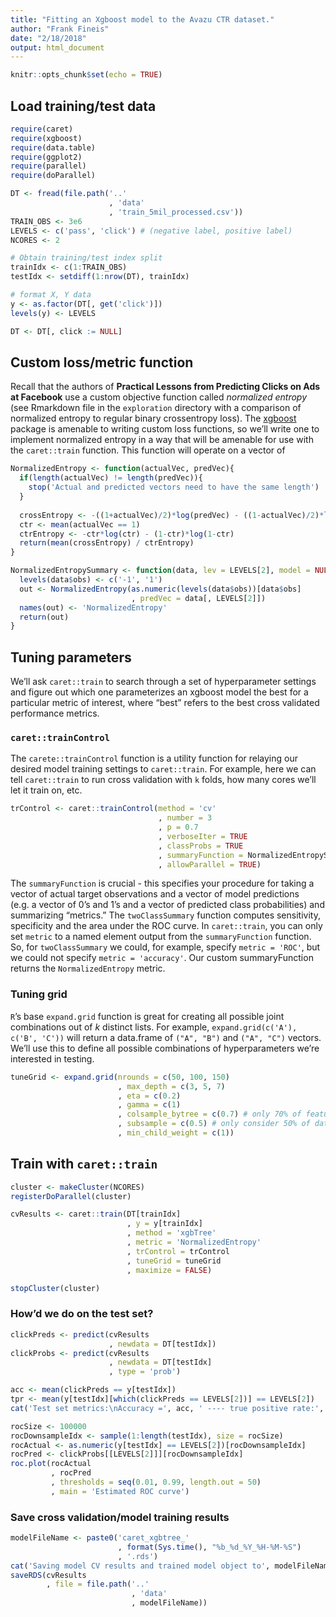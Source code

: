 ```yaml
---
title: "Fitting an Xgboost model to the Avazu CTR dataset."
author: "Frank Fineis"
date: "2/18/2018"
output: html_document
---
```


```r
knitr::opts_chunk$set(echo = TRUE)
```

## Load training/test data
```r
require(caret)
require(xgboost)
require(data.table)
require(ggplot2)
require(parallel)
require(doParallel)

DT <- fread(file.path('..'
                      , 'data'
                      , 'train_5mil_processed.csv'))
TRAIN_OBS <- 3e6
LEVELS <- c('pass', 'click') # (negative label, positive label)
NCORES <- 2

# Obtain training/test index split
trainIdx <- c(1:TRAIN_OBS)
testIdx <- setdiff(1:nrow(DT), trainIdx)

# format X, Y data
y <- as.factor(DT[, get('click')])
levels(y) <- LEVELS

DT <- DT[, click := NULL]
```

## Custom loss/metric function
Recall that the authors of **Practical Lessons from Predicting Clicks on Ads at Facebook** use a custom objective function called *normalized entropy* (see Rmarkdown file in the `exploration` directory with a comparison of normalized entropy to regular binary crossentropy loss). The [xgboost](https://cran.r-project.org/web/packages/xgboost/vignettes/xgboostPresentation.html) package is amenable to writing custom loss functions, so we'll write one to implement normalized entropy in a way that will be amenable for use with the `caret::train` function. This function will operate on a vector of 

```r
NormalizedEntropy <- function(actualVec, predVec){
  if(length(actualVec) != length(predVec)){
    stop('Actual and predicted vectors need to have the same length')
  }
  
  crossEntropy <- -((1+actualVec)/2)*log(predVec) - ((1-actualVec)/2)*log(1-predVec)
  ctr <- mean(actualVec == 1)
  ctrEntropy <- -ctr*log(ctr) - (1-ctr)*log(1-ctr)
  return(mean(crossEntropy) / ctrEntropy)
}

NormalizedEntropySummary <- function(data, lev = LEVELS[2], model = NULL){
  levels(data$obs) <- c('-1', '1')
  out <- NormalizedEntropy(as.numeric(levels(data$obs))[data$obs]
                           , predVec = data[, LEVELS[2]])
  names(out) <- 'NormalizedEntropy'
  return(out)
}
```




## Tuning parameters

We'll ask `caret::train` to search through a set of hyperparameter settings and figure out which one parameterizes an xgboost model the best for a particular metric of interest, where "best" refers to the best cross validated performance metrics.

### `caret::trainControl`
The `carete::trainControl` function is a utility function for relaying our desired model training settings to `caret::train`. For example, here we can tell `caret::train` to run cross validation with `k` folds, how many cores we'll let it train on, etc.
```r
trControl <- caret::trainControl(method = 'cv'
                                 , number = 3
                                 , p = 0.7
                                 , verboseIter = TRUE
                                 , classProbs = TRUE
                                 , summaryFunction = NormalizedEntropySummary
                                 , allowParallel = TRUE)
```

The `summaryFunction` is crucial - this specifies your procedure for taking a vector of actual target observations and a vector of model predictions (e.g. a vector of 0's and 1's and a vector of predicted class probabilities) and summarizing  "metrics." The `twoClassSummary` function computes sensitivity, specificity and the area under the ROC curve. In `caret::train`, you can only set `metric` to a named element output from the `summaryFunction` function. So, for `twoClassSummary` we could, for example, specify `metric = 'ROC'`, but we could not specify `metric = 'accuracy'`. Our custom summaryFunction returns the `NormalizedEntropy` metric.

### Tuning grid
`R`'s base `expand.grid` function is great for creating all possible joint combinations out of $k$ distinct lists. For example, `expand.grid(c('A'), c('B', 'C'))` will return a data.frame of `("A", "B")` and `("A", "C")` vectors. We'll use this to define all possible combinations of hyperparameters we're interested in testing.

```r
tuneGrid <- expand.grid(nrounds = c(50, 100, 150)
                        , max_depth = c(3, 5, 7)
                        , eta = c(0.2)
                        , gamma = c(1)
                        , colsample_bytree = c(0.7) # only 70% of features to be considered when building a learner
                        , subsample = c(0.5) # only consider 50% of data when building a learner
                        , min_child_weight = c(1))

```


## Train with `caret::train`
```r
cluster <- makeCluster(NCORES)
registerDoParallel(cluster)

cvResults <- caret::train(DT[trainIdx]
                          , y = y[trainIdx]
                          , method = 'xgbTree'
                          , metric = 'NormalizedEntropy'
                          , trControl = trControl
                          , tuneGrid = tuneGrid
                          , maximize = FALSE)

stopCluster(cluster)
```

### How'd we do on the test set?
```r
clickPreds <- predict(cvResults
                      , newdata = DT[testIdx])
clickProbs <- predict(cvResults
                      , newdata = DT[testIdx]
                      , type = 'prob')

acc <- mean(clickPreds == y[testIdx])
tpr <- mean(y[testIdx][which(clickPreds == LEVELS[2])] == LEVELS[2])
cat('Test set metrics:\nAccuracy =', acc, ' ---- true positive rate:', tpr)

rocSize <- 100000
rocDownsampleIdx <- sample(1:length(testIdx), size = rocSize)
rocActual <- as.numeric(y[testIdx] == LEVELS[2])[rocDownsampleIdx]
rocPred <- clickProbs[[LEVELS[2]]][rocDownsampleIdx]
roc.plot(rocActual
         , rocPred
         , thresholds = seq(0.01, 0.99, length.out = 50)
         , main = 'Estimated ROC curve')
```

### Save cross validation/model training results
```r
modelFileName <- paste0('caret_xgbtree_'
                        , format(Sys.time(), "%b_%d_%Y_%H-%M-%S")
                        , '.rds')
cat('Saving model CV results and trained model object to', modelFileName, '\n')
saveRDS(cvResults
        , file = file.path('..'
                           , 'data'
                           , modelFileName))

```

